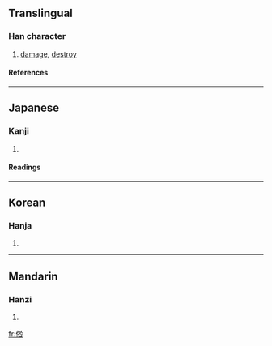==Translingual==
===Han character===
{{Han char|rad=人|as=08|sn=10|four=|canj=人竹人口 (OHOR), 人竹卜口 (OHYR)}}
# [[damage]], [[destroy]]
====References====
{{Han ref|kx=0107.050|dkj=00747|dj=0227.150|hdz=10182.050|uh=5003|ud=20483}}
----
==Japanese==
===Kanji===
{{ja-kanji|grade=|rs=人08}}
# {{defn|Japanese}} 
====Readings====
{{ja-readings|on=[[きゅう]] (kyū), [[ぐ]] (gu)|kun=[[そしる]] (soshiru)}}
----
==Korean==
===Hanja===
{{ko-hanja|hangeul=구|rv=gu|mr=ku}}
# {{defn|Korean}}
----
==Mandarin==
===Hanzi===
{{cmn-hanzi|pin=[[zán]] (zan2)|wg=tsan<sup>2</sup>}}
# {{defn|Mandarin}}

[[fr:倃]]